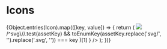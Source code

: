 
<Meta title="Foundations/Style/Icons" />

# Icons

<IconGallery>
  {Object.entries(Icon).map(([key, value]) => {
    return (
      <IconItem name={key}>
        <img
          src={
            Object.entries(AssetPath).find(
              ([assetKey]) => /^svg\//.test(assetKey) && toEnumKey(assetKey.replace('svg/', '').replace('.svg', '')) === key
            )[1]
          }
        />
      </IconItem>
    );
  })}
</IconGallery>
